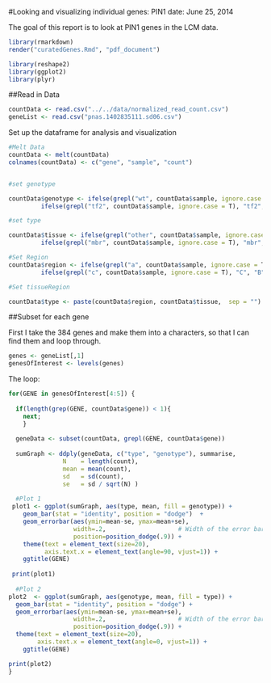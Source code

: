 #Looking and visualizing individual genes: PIN1
date: June 25, 2014

The goal of this report is to look at PIN1 genes in the LCM data.

```r
library(rmarkdown)
render("curatedGenes.Rmd", "pdf_document")
```

```r
library(reshape2)
library(ggplot2)
library(plyr)
```

##Read in Data
```r
countData <- read.csv("../../data/normalized_read_count.csv")
geneList <- read.csv("pnas.1402835111.sd06.csv")
```

Set up the dataframe for analysis and visualization
```r

#Melt Data
countData <- melt(countData)
colnames(countData) <- c("gene", "sample", "count")


#set genotype

countData$genotype <- ifelse(grepl("wt", countData$sample, ignore.case = T), "wt", 
         ifelse(grepl("tf2", countData$sample, ignore.case = T), "tf2", "unknown"))

#set type

countData$tissue <- ifelse(grepl("other", countData$sample, ignore.case = T), "other", 
         ifelse(grepl("mbr", countData$sample, ignore.case = T), "mbr", "unknown"))

#Set Region
countData$region <- ifelse(grepl("a", countData$sample, ignore.case = T), "A", 
         ifelse(grepl("c", countData$sample, ignore.case = T), "C", "B"))

#Set tissueRegion

countData$type <- paste(countData$region, countData$tissue,  sep = "")
```


##Subset for each gene

First I take the 384 genes and make them into a characters, so that I can find them and loop through. 

```r
genes <- geneList[,1]
genesOfInterest <- levels(genes)
```

The loop:

```r
for(GENE in genesOfInterest[4:5]) {
 
  if(length(grep(GENE, countData$gene)) < 1){
    next;
    }
      
  geneData <- subset(countData, grepl(GENE, countData$gene))
   
  sumGraph <- ddply(geneData, c("type", "genotype"), summarise,
               N    = length(count),
               mean = mean(count),
               sd   = sd(count),
               se   = sd / sqrt(N) )
  
  #Plot 1
 plot1 <- ggplot(sumGraph, aes(type, mean, fill = genotype)) + 
    geom_bar(stat = "identity", position = "dodge")  +
    geom_errorbar(aes(ymin=mean-se, ymax=mean+se),
                  width=.2,                    # Width of the error bars
                  position=position_dodge(.9)) +
    theme(text = element_text(size=20),
          axis.text.x = element_text(angle=90, vjust=1)) + 
    ggtitle(GENE)
 
 print(plot1)
  
  #Plot 2
plot2  <- ggplot(sumGraph, aes(genotype, mean, fill = type)) + 
  geom_bar(stat = "identity", position = "dodge") + 
  geom_errorbar(aes(ymin=mean-se, ymax=mean+se),
                  width=.2,                    # Width of the error bars
                  position=position_dodge(.9)) +
  theme(text = element_text(size=20),
        axis.text.x = element_text(angle=0, vjust=1)) +
    ggtitle(GENE)

print(plot2)
}
```




